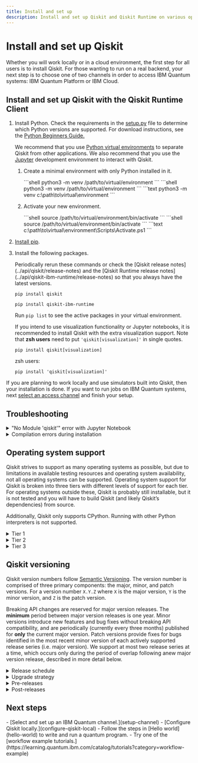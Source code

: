```yaml
---
title: Install and set up
description: Install and set up Qiskit and Qiskit Runtime on various operating systems
---
```


<span id="qiskit-install"></span>
# Install and set up Qiskit

Whether you will work locally or in a cloud environment, the first step for all users is to install Qiskit. For those wanting to run on a real backend, your next step is to choose one of two channels in order to access IBM Quantum systems: IBM Quantum Platform or IBM Cloud.

<span id="local"></span>
## Install and set up Qiskit with the Qiskit Runtime Client

1.  Install Python. Check the requirements in the [setup.py](https://github.com/Qiskit/qiskit/blob/main/setup.py) file to determine which Python versions are supported.  For download instructions, see the [Python Beginners Guide.](https://wiki.python.org/moin/BeginnersGuide/Download)

    We recommend that you use [Python virtual environments](https://docs.python.org/3.10/tutorial/venv.html) to separate Qiskit from other applications.  We also recommend that you use the [Jupyter](https://jupyter.org/install) development environment to interact with Qiskit.

    1.  Create a minimal environment with only Python installed in it.

        <OperatingSystemTabs>
          <TabItem value="mac" label="macOS">
            ```shell
            python3 -m venv /path/to/virtual/environment
            ```
          </TabItem>

        <TabItem value="linux" label="Linux">
            ```shell
            python3 -m venv /path/to/virtual/environment
            ```
          </TabItem>

        <TabItem value="win" label="Windows">
            ```text
            python3 -m venv c:\path\to\virtual\environment
            ```
          </TabItem>
         </OperatingSystemTabs>

    2.  Activate your new environment.

        <OperatingSystemTabs>
           <TabItem value="mac" label="macOS">
             ```shell
             source /path/to/virtual/environment/bin/activate
             ```
           </TabItem>

        <TabItem value="linux" label="Linux">
             ```shell
             source /path/to/virtual/environment/bin/activate
             ```
           </TabItem>

        <TabItem value="win" label="Windows">
             ```text
             c:\path\to\virtual\environment\Scripts\Activate.ps1
             ```
           </TabItem>
         </OperatingSystemTabs>

2.  [Install pip](https://pip.pypa.io/en/stable/installation/).

3.  Install the following packages.

    <Admonition type="note">
          Periodically rerun these commands or check the [Qiskit release notes](../api/qiskit/release-notes) and the [Qiskit Runtime release notes](../api/qiskit-ibm-runtime/release-notes) so that you always have the latest versions.
      </Admonition>

    ```shell
    pip install qiskit
    ```

    ```shell
    pip install qiskit-ibm-runtime
    ```

      Run `pip list` to see the active packages in your virtual environment.

      If you intend to use visualization functionality or Jupyter notebooks, it is recommended to install Qiskit with the extra visualization support. Note that **zsh users** need to put `'qiskit[visualization]'` in single quotes.

    ```shell
    pip install qiskit[visualization]
    ```

      zsh users:

    ```shell
    pip install 'qiskit[visualization]'
    ```

If you are planning to work locally and use simulators built into Qiskit, then your installation is done. If you want to run jobs on IBM Quantum systems, next [select an access channel](setup-channel) and finish your setup.

## Troubleshooting

<details>
  <summary>
    "No Module 'qiskit'" error with Jupyter Notebook
  </summary>
  If you used ``pip install qiskit`` and set up your virtual environment in
  Anaconda, then you may get the ``No Module 'qiskit'`` error when you run a tutorial
  in Jupyter Notebook. If you have not installed Qiskit or set up your
  virtual environment, you can follow the [installation](#qiskit-install) steps.

  The error is caused when trying to import the Qiskit package in an
  environment where Qiskit is not installed. If you launched Jupyter Notebook
  from the Anaconda-Navigator, it is possible that Jupyter Notebook is running
  in the base (root) environment, instead of in your virtual
  environment. Choose a virtual environment in the Anaconda-Navigator from the
  **Applications on** dropdown menu. In this menu, you can see
  all of the virtual environments within Anaconda, and you can
  select the environment where you have Qiskit installed to launch Jupyter
  Notebook.

</details>

<details>
  <summary>
    Compilation errors during installation
  </summary>
  Qiskit depends on a number of other open-source Python packages, which
  are automatically installed when doing ``pip install qiskit``. Depending on
  your system's platform and Python version, it is possible that a particular
  package does not provide pre-built binaries for your system. You can refer
  to [Operating system support](#operating-system-support) for a list of platforms supported by Qiskit, some
  of which may need an extra compiler. In cases where there are
  no precompiled binaries available, ``pip`` will attempt to compile the package
  from source, which in turn might require some extra dependencies that need to
  be installed manually.

  If the output of `pip install qiskit` contains similar lines to:

```
Failed building wheel for SOME_PACKAGE
...
build/temp.linux-x86_64-3.5/_openssl.c:498:30: fatal error
compilation terminated.
error: command 'x86_64-linux-gnu-gcc' failed with exit status 1
```

  please check the documentation of the package that failed to install (in the
  example code, `SOME_PACKAGE`) for information on how to install the libraries
  needed for compiling from source.

</details>

<span id="os-support"></span>
## Operating system support

Qiskit strives to support as many operating systems as possible, but due to limitations in available testing resources and operating system availability, not all operating systems can be supported. Operating system support for Qiskit is broken into three tiers with different levels of support for each tier. For operating systems outside these, Qiskit is probably still installable, but it is not tested and you will have to build Qiskit (and likely Qiskit’s dependencies) from source.

Additionally, Qiskit only supports CPython. Running with other Python interpreters is not supported.

<details>
  <summary>
    Tier 1
  </summary>
  Tier 1 operating systems are fully tested as part of the development processes to ensure any proposed change will function correctly. Pre-compiled binaries are built, tested, and published to PyPI as part of the release process. Typically, as long as there is a functioning Python environment installed, Qiskit can be installed on these operating systems without needing to install further dependencies.

  Tier 1 operating systems:

-   Linux x86_64 (distributions compatible with the [manylinux 2014](https://www.python.org/dev/peps/pep-0599/) packaging specification).
-   macOS x86_64 (10.12 or later)
-   Windows 64 bit
    </details>

<details>
  <summary>
    Tier 2
  </summary>
  Tier 2 operating systems are not tested as part of development process. However, pre-compiled binaries are built, tested, and published to PyPI as part of the release process and these packages can be expected to be installed with just a functioning Python environment.

  Tier 2 operating systems:

-   Linux AArch64 (distributions compatible with the [manylinux 2014](https://www.python.org/dev/peps/pep-0599/) packaging specification)
    </details>

<details>
  <summary>
    Tier 3
  </summary>
  Tier 3 operating systems are not tested as part of the development process. Pre-compiled binaries are built and published to PyPI as part of the release process but are not tested. They may not be installable with just a functioning Python environment and might require a C/C++ compiler or additional programs to build dependencies from source as part of the installation process. Support for these operating systems are best effort only.

  Tier 3 operating systems:

-   Linux ppc64le (distributions compatible with the [manylinux 2014](https://www.python.org/dev/peps/pep-0599/)packaging specification)
-   Linux s390x (distributions compatible with the [manylinux 2014](https://www.python.org/dev/peps/pep-0599/) packaging specification)
-   macOS ARM64 (10.15 or newer)
-   Linux i686 (distributions compatible with the [manylinux 2014](https://www.python.org/dev/peps/pep-0599/) packaging specification)
-   Windows 32 bit
    </details>

## Qiskit versioning

  Qiskit version numbers follow [Semantic Versioning](https://semver.org/).
  The version number is comprised of three primary components: the major, minor, and
  patch versions. For a version number `X.Y.Z` where `X` is the major version,
  `Y` is the minor version, and `Z` is the patch version.

  Breaking API changes are reserved for major version releases. The **minimum**
  period between major version releases is one year. Minor versions introduce
  new features and bug fixes without breaking API compatibility, and are
  periodically (currently every three months) published for **only** the
  current major version. Patch versions provide fixes for bugs identified in
  the most recent minor version of each actively supported release series (i.e.
  major version). We support at most two release series at a time, which occurs
  only during the period of overlap following anew major version release,
  described in more detail below.

<details>
  <summary>
    Release schedule
  </summary>
  A tentative release schedule is included below:

  ![](/images/start/install/release_schedule.png)

  For an up-to-date release schedule, refer to the Qiskit Github project's
  [milestones list](https://github.com/Qiskit/qiskit/milestones), which will always
  contain the current release plan.

  With the release of a new major version, the previous major version is supported
  for at least 6 months; only bug and security fixes will be accepted during this
  time and only patch releases will be published for this major version. A final
  patch version will be published when support is dropped, and that release will
  also document the end of support for that major version series. A longer
  support window is needed for the previous major version as this gives downstream
  consumers of Qiskit a chance to migrate not only their code but also their
  users. We do not recommended for a downstream library that
  depends on Qiskit to bump its minimum Qiskit version to a new
  major version release immediately because its user base will also need a chance
  to migrate to the new API changes. Having an extended support window
  for the previous major Qiskit version gives downstream projects time to fix
  compatibility with the next major version. Downstream projects can provide
  support for two release series at a time to give their users a migration path.

  For the purposes of semantic versioning, the Qiskit public API is considered
  any documented module, class, function, or method that is not marked as private
  (with a `_` prefix). However, there can be explicit exceptions made in the case
  of specific documented APIs. In such cases these APIs will be clearly documented
  as not being considered stable interfaces yet, and a user-visible warning will be
  actively emitted on any use of these unstable interfaces. Additionally, in some
  situations an interface marked as private will be considered part of the public
  API. Typically this only occurs in two cases: either an abstract interface
  definition where subclasses are intended to override/implement a private method
  as part of defining an implementation of the interface, or advanced-usage
  low-level methods that have stable interfaces but are not considered safe to use,
  as the burden is on the user to uphold the class/safety invariants themselves
  (the canonical example of this is the `QuantumCircuit._append` method).

  The supported Python versions, minimum supported Rust version (for building
  Qiskit from source), and any Python package dependencies (including the minimum
  supported versions of dependencies) used by Qiskit are not part of the backwards
  compatibility guarantees and may change during any release. Only minor or major
  version releases will raise minimum requirements for using or building Qiskit
  (including adding new dependencies), but patch fixes might include support for
  new versions of Python or other dependencies. Usually the minimum version of a
  dependency is only increased when older dependency versions go out of support or
  when it is not possible to maintain compatibility with the latest release of the
  dependency and the older version.

</details>

<details>
  <summary>
  Upgrade strategy
  </summary>
  Whenever a new major version is released, the recommended upgrade path
  is to first upgrade to use the most recent minor version on the previous major
  version. Shortly before a new major version, a final minor version will
  be published. This final minor version release `M.N+1.0` is equivalent to
  `M.N.0` but with warnings and deprecations for any API changes that are
  made on the new major version series.

  For example, immediately proceeding the 1.0.0 release, a 0.46.0 release will be
  published. The 0.46.0 release will be equivalent to the 0.45.0 release but with
  additional deprecation warnings that document the API changes that were made as
  part of the 1.0.0 release. This pattern will be used for any future major
  version releases.

  As a user of Qiskit, it's recommended that you first upgrade to this final minor
  version first, so you can see any deprecation warnings and adjust your Qiskit
  usage ahead of time before trying a potentially breaking release. The previous
  major version will be supported for at least six months to give sufficient time
  to upgrade. A typical pattern to manage this is to pin the max version to
  avoid using the next major release series until you're sure of compatibility.
  For example, specifying in a requirements file `qiskit<2` when the current
  major Qiskit version is 1 will ensure that you're using a version of Qiskit
  that won't have breaking API changes.

  Pre-emptively capping the version less than the next major version is necessary
  to ensure you get a chance to see deprecation warnings before a
  major version release. The normal release schedule means the last minor
  version release which includes any final deprecation warnings will be released
  shortly before the next major version and `pip` will default to using
  the newest version available unless the version cap is set.

</details>

<details>
<summary>
  Pre-releases
</summary>
  For each minor and major version release Qiskit will publish pre-releases that
  are compatible with [PEP440](https://peps.python.org/pep-0440/). Typically
  these are release candidates of the form `X.Y.0rc1`. The `rc` releases
  will have a finalized API surface and are used to test a prospective release.

  Note that when one of the PEP440 pre-release suffixes (such as `a`, `b`, or `pre`) are
  published, it does not have the same guarantees as an `rc` release, and is
  only a preview release. The API might change between these pre-releases
  and the final release with that version number. For example, `1.0.0pre1` might have
  a different final API than `1.0.0`.

</details>

<details>
<summary>
  Post-releases
</summary>
  If there are issues with the packaging of a given release, a post-release may be
  issued to correct this. These will follow the form `X.Y.Z.1` where the fourth
  integer is used to indicate it is the first post-release of the `X.Y.Z` release.
  For example, the qiskit-terra (the legacy package name for Qiskit) 0.25.2
  release had some issue with the sdist package publishing, and a post-release
  0.25.2.1 was published that corrected this issue. The code was identical, and
  0.25.2.1 only fixed the packaging issue for the release.
</details>

## Next steps

<Admonition type="tip" title="Recommendations">
  -  [Select and set up an IBM Quantum channel.](setup-channel)
  -  [Configure Qiskit locally.](configure-qiskit-local)
  -  Follow the steps in [Hello world](hello-world) to write and run a quantum program.
  -  Try one of the [workflow example tutorials.](https://learning.quantum.ibm.com/catalog/tutorials?category=workflow-example)
</Admonition>
